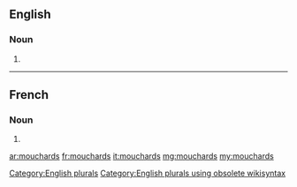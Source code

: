 ==English==

===Noun===
{{head|en}}

# {{plural of|mouchard}}

[[Category:English plurals]][[Category:English plurals using obsolete wikisyntax]]

----

==French==

===Noun===
{{head|fr|plural}} {{m-p}}

# {{plural of|mouchard|lang=fr}}

[[ar:mouchards]]
[[fr:mouchards]]
[[it:mouchards]]
[[mg:mouchards]]
[[my:mouchards]]